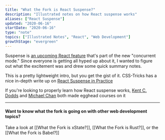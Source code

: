 ```yaml
---
title: "What the Fork is React Suspense?"
description: "Illustrated notes on how React suspense works"
aliases: ["React Suspense"]
updated: "2020-06-16"
startDate: "2020-06-16"
type: "note"
topics: ["Illustrated Notes", "React", "Web Development"]
growthStage: "evergreen"
---
```


<IntroParagraph>

Suspense is [an upcoming React feature](https://reactjs.org/docs/concurrent-mode-suspense.html) that's part of the new "concurrent mode." Since everyone is getting all hyped up about it, I wanted to figure out what the excitement was and drew some quick summary notes.

</IntroParagraph>

<BasicImage
  width="800px"
  alt="Wtf is React supense?"
  src="https://res.cloudinary.com/dg3gyk0gu/image/upload/c_scale,w_750/v1592262756/maggieappleton.com/egghead-course-notes/reactsuspense/WftReactSuspense_1.png"
/>

<BasicImage
  alt="Allows us to suspend rendering parts of our app until a particular condition is met, such as waiting until our data load. This keeps our interface interactive."
  src="https://res.cloudinary.com/dg3gyk0gu/image/upload/c_scale,w_900/v1592262756/maggieappleton.com/egghead-course-notes/reactsuspense/WftReactSuspense_2.png"
/>

<BasicImage
  alt="This allows us to prioritize the order that elements render in, based on those conditions. From high priority to low priority."
  src="https://res.cloudinary.com/dg3gyk0gu/image/upload/c_scale,w_900/v1592262754/maggieappleton.com/egghead-course-notes/reactsuspense/WftReactSuspense_4.png"
/>

<BasicImage
  alt="We create a suspense boundary around our components, and declare a fallback element to display while the data is loading."
  src="https://res.cloudinary.com/dg3gyk0gu/image/upload/c_scale,w_900/v1592262755/maggieappleton.com/egghead-course-notes/reactsuspense/WftReactSuspense_3.png"
/>

This is a pretty lightweight intro, but you get the gist of it. CSS-Tricks has a nice in-depth write up on [React Suspense in Practice](https://css-tricks.com/react-suspense-in-practice/)

If you're looking to properly learn how React suspense works, [Kent C. Dodds](https://twitter.com/kentcdodds) and [Michael Chan](https://twitter.com/chantastic) both made egghead courses on it

<ImageLink href="https://egghead.io/courses/use-suspense-to-simplify-your-async-ui">
  <ImageFrame
    width="800px"
    alt="Shareable Custom Hooks in React"
    src="https://og-image-egghead-course.now.sh/use-suspense-to-simplify-your-async-ui"
  />
</ImageLink>

<ImageLink href="https://egghead.io/courses/build-an-app-with-react-suspense">
  <ImageFrame
    width="800px"
    alt="Shareable Custom Hooks in React"
    src="https://og-image-egghead-course.now.sh/build-an-app-with-react-suspense"
  />
</ImageLink>

---

#### Want to know what the fork is going on with other web development topics?

Take a look at [[What the Fork is xState?]], [[What the Fork is Rust?]], or the [[What the Fork is Babel?]]
